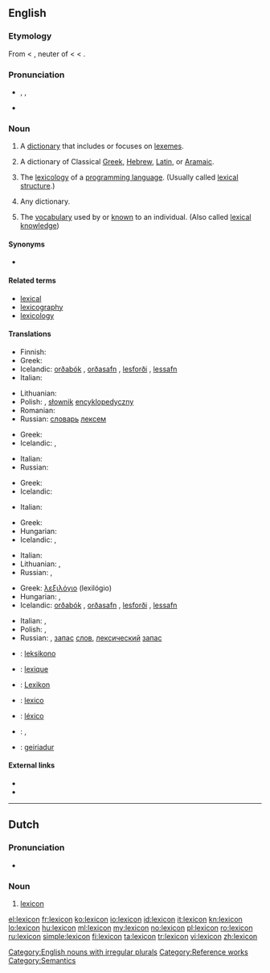 {{was wotd|2006|December|12}}
{{wikipedia|dab=lexicon (disambiguation)|lexicon}}
==English==

===Etymology===
From {{etyl|ML.}} {{etyl|NL.}} {{term|lexicon|lang=la}} < {{etyl|grc}} {{term|λεξικόν|tr=lexicon|sc=polytonic||a lexicon}}, neuter of {{term|λεξικός|tr=lexikos|sc=polytonic||of words}} < {{term|λέξις|tr=lexis|sc=polytonic||a saying, speech, word}} < {{term|λέγειν|tr=legein|sc=polytonic||to speak}}.

===Pronunciation===
* {{enPR|lĕ'ksĭkŏn}}, {{IPA|/ˈleksɪkɑn/}}, {{SAMPA|/"leksIkQn/}}
* {{audio|en-us-lexicon.ogg|Audio (US)}}

===Noun===
{{wikipedia}}
{{en-noun|pl=lexica|pl2=lexicons}}

# {{linguistics}} A [[dictionary]] that includes or focuses on [[lexeme]]s.
# A dictionary of Classical [[Greek]], [[Hebrew]], [[Latin]], or [[Aramaic]].
# {{programming}} The [[lexicology]] of a [[programming language]]. (Usually called [[lexical structure]].)
# {{rare}} Any dictionary.
# The [[vocabulary]] used by or [[know]]n to an individual. (Also called [[lexical knowledge]])

====Synonyms====
* {{l|en|wordhoard}}

====Related terms====
* [[lexical]]
* [[lexicography]]
* [[lexicology]]

====Translations====
{{trans-top|dictionary of lexemes}}
* Finnish: {{t+|fi|leksikko}}
* Greek: {{t+|el|λημματολόγιο|n|tr=lēmmatológio}}
* Icelandic: [[orðabók]] {{f}}, [[orðasafn]] {{n}}, [[lesforði]] {{m}}, [[lessafn]] {{n}}
* Italian: {{t+|it|lessico|m}}
{{trans-mid}}
* Lithuanian: {{t|lt|leksikonas|m|xs=Lithuanian}}
* Polish: {{t|pl|leksykon|m}}, [[słownik]] [[encyklopedyczny]] {{m}}
* Romanian: {{t|ro|lexicon|n}}
* Russian: [[словарь]] [[лексема|лексем]]
{{trans-bottom}}

{{trans-top|dictionary of Classical Greek, Hebrew, Latin, or Aramaic}}
* Greek: {{t+|el|λεξικό|n|tr=lexikó}}
* Icelandic: {{t+|is|orðabók|f}}, {{t+|is|orðasafn|n}}
{{trans-mid}}
* Italian: {{t+|it|lessico|m}}
* Russian: {{t+|ru|лексикон|m|tr=lexikón}}
{{trans-bottom}}

{{trans-top|lexicology of a programming language}}
* Greek: {{t+|el|λεξιλόγιο|n|tr=lexilógio}}
* Icelandic: {{t+|is|orðasafn|n}}
{{trans-mid}}
* Italian: {{t+|it|lessico|m}}
{{trans-bottom}}

{{trans-top|(rare) any dictionary}}
* Greek: {{t+|el|λεξικό|n|tr=lexikó}}
* Hungarian: {{t+|hu|szótár}}
* Icelandic: {{t+|is|orðabók|f}}, {{t+|is|orðasafn|n}}
{{trans-mid}}
* Italian: {{t+|it|lessico|m}}
* Lithuanian: {{t+|lt|žodynas|m|xs=Lithuanian}},  {{t|lt|leksikonas|m|xs=Lithuanian}}
* Russian: {{t+|ru|лексикон|m|tr=lexikón}}, {{t+|ru|словарь|m|tr=slovár'}}
{{trans-bottom}}

{{trans-top|vocabulary used by an individual}}
* Greek: [[λεξιλόγιο]] (lexilógio) {{n}}
* Hungarian: {{t+|hu|szókincs}}, {{t|hu|szókészlet}}
* Icelandic: [[orðabók]] {{f}}, [[orðasafn]] {{n}}, [[lesforði]] {{m}}, [[lessafn]] {{n}}
{{trans-mid}}
* Italian: {{t+|it|lessico|m}}, {{t+|it|vocabolario|m}}
* Polish: {{t|pl|leksykon|m}}, {{t|pl|słownictwo|n}}
* Russian: {{t+|ru|лексикон|m|tr=lexikón}}, [[запас]] [[слово|слов]], [[лексический]] [[запас]]
{{trans-bottom}}

{{checktrans-top}}
* {{ttbc|Esperanto}}: [[leksikono]]
* {{ttbc|French}}: [[lexique]] {{m}}
* {{ttbc|German}}: [[Lexikon]] {{n}}
* {{ttbc|Interlingua}}: [[lexico]]
* {{ttbc|Portuguese}}: [[léxico]] {{m}}
* {{ttbc|Turkish}}: {{t+|tr|sözlük}}, {{t+|tr|lügat}}
* {{ttbc|Welsh}}: [[geiriadur]] {{m}}
{{trans-bottom}}

====External links====
* {{R:Webster 1913}}
* {{R:Century 1911}}

[[Category:English nouns with irregular plurals]]

----

==Dutch==
{{wikipedia|lang=nl}}

===Pronunciation===
* {{audio|Nl-lexicon.ogg|Audio}}

===Noun===
{{nl-noun|g=n|pl1=lexica|pl2=lexicons|dim=*}}

# [[#English|lexicon]]

[[Category:Lexicons| ]]
[[Category:Reference works]]
[[Category:Semantics]]

[[el:lexicon]]
[[fr:lexicon]]
[[ko:lexicon]]
[[io:lexicon]]
[[id:lexicon]]
[[it:lexicon]]
[[kn:lexicon]]
[[lo:lexicon]]
[[hu:lexicon]]
[[ml:lexicon]]
[[my:lexicon]]
[[no:lexicon]]
[[pl:lexicon]]
[[ro:lexicon]]
[[ru:lexicon]]
[[simple:lexicon]]
[[fi:lexicon]]
[[ta:lexicon]]
[[tr:lexicon]]
[[vi:lexicon]]
[[zh:lexicon]]